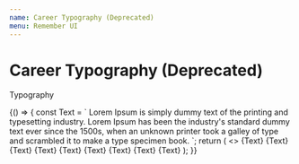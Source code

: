 ```yaml
---
name: Career Typography (Deprecated)
menu: Remember UI
---
```



# Career Typography (Deprecated)

Typography

<Playground>
  {() => {
    const Text = `
      Lorem Ipsum is simply dummy text of the printing and typesetting industry. 
      Lorem Ipsum has been the industry's standard dummy text ever since the 1500s, 
      when an unknown printer took a galley of type and scrambled it to make a type specimen book. 
    `;
    return (
      <>
        <Title>Career Web Fonts</Title>
        <TypeItem typo="font" />
        <TypeItem typo="textExtraSmall" />
        <TypeItem typo="textSmall" />
        <TypeItem typo="textMedium" />
        <TypeItem typo="textLarge" />
        <TypeItem typo="textExtraLarge" />
        <TypeItem typo="textDoubleExtraLarge" />
        <TypeItem typo="textTripleExtraLarge" />
        <Title>Career Mobile Fonts</Title>
        <TypeMobileItem typo="mobileTitle">{Text}</TypeMobileItem>
        <TypeMobileItem typo="mobileSubTitle16">{Text}</TypeMobileItem>
        <TypeMobileItem typo="mobileSubTitle14">{Text}</TypeMobileItem>
        <TypeMobileItem typo="mobileSubTitle13">{Text}</TypeMobileItem>
        <TypeMobileItem typo="mobileSubTitle12">{Text}</TypeMobileItem>
        <TypeMobileItem typo="mobileBody15">{Text}</TypeMobileItem>
        <TypeMobileItem typo="mobileBody13">{Text}</TypeMobileItem>
        <TypeMobileItem typo="mobileBody12">{Text}</TypeMobileItem>
        <TypeMobileItem typo="mobileSubCaption">{Text}</TypeMobileItem>
      </>
    );
  }}
</Playground>

